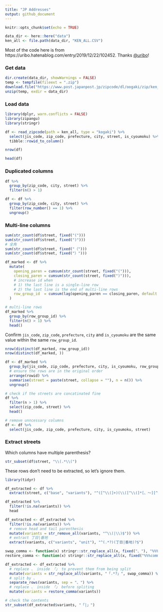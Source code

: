 ```yaml
---
title: "JP Addresses"
output: github_document
---
```


```r
knitr::opts_chunk$set(echo = TRUE)

data_dir <- here::here("data")
ken_all <- file.path(data_dir, "KEN_ALL.CSV")
```

Most of the code here is from https://uribo.hatenablog.com/entry/2019/12/22/102452. Thanks [@uribo](https://github.com/uribo)!

### Get data

```r
dir.create(data_dir, showWarnings = FALSE)
temp <- tempfile(fileext = ".zip")
download.file("https://www.post.japanpost.jp/zipcode/dl/oogaki/zip/ken_all.zip", temp)
unzip(temp, exdir = data_dir)
```

### Load data

```r
library(dplyr, warn.conflicts = FALSE)
library(zipangu)
library(stringr)

df <- read_zipcode(path = ken_all, type = "kogaki") %>%
  select(jis_code, zip_code, prefecture, city, street, is_cyoumoku) %>% 
  tibble::rowid_to_column()

nrow(df)

head(df)
```

### Duplicated columns

```r
df %>% 
  group_by(zip_code, city, street) %>% 
  filter(n() > 1)
```

```r
df <- df %>% 
  group_by(zip_code, city, street) %>% 
  filter(row_number() == 1) %>%
  ungroup()
```

### Multi-line columns

```r
sum(str_count(df$street, fixed("(")))
sum(str_count(df$street, fixed(")")))
# 全角
sum(str_count(df$street, fixed("（")))
sum(str_count(df$street, fixed("）")))
```

```r
df_marked <- df %>%
  mutate(
    opening_paren = cumsum(str_count(street, fixed("("))),
    closing_paren = cumsum(str_count(street, fixed(")"))),
    # increase id when
    # 1) the last line is a single-line row
    # 2) the last line is the end of multi-line rows
    row_group_id  = cumsum(lag(opening_paren == closing_paren, default = 0))
  )

# multi-line rows
df_marked %>%
  group_by(row_group_id) %>% 
  filter(n() > 1) %>% 
  head()
```

Confirm `jis_code`, `zip_code`, `prefecture`, `city` and `is_cyoumoku` are the same value within the same `row_group_id`.

```r
nrow(distinct(df_marked, row_group_id))
nrow(distinct(df_marked, ))
```

```r
df <- df_marked %>%
  group_by(jis_code, zip_code, prefecture, city, is_cyoumoku, row_group_id) %>%
  # ensure the rows are in the original order
  arrange(rowid) %>%
  summarise(street = paste(street, collapse = ""), n = n()) %>% 
  ungroup()

# check if the streets are concatinated fine
df %>%
  filter(n > 1) %>%
  select(zip_code, street) %>% 
  head()
```

```r
# remove unncessary columns
df <- df %>% 
  select(jis_code, zip_code, prefecture, city, is_cyoumoku, street)
```

### Extract streets

Which columns have multiple parenthesis?

```r
str_subset(df$street, "\\(.*\\(")
```

These rows don't need to be extracted, so let's ignore them.

```r
library(tidyr)

df_extracted <- df %>%
  extract(street, c("base", "variants"), "^([^\\(]+)(\\([^\\(]*[、〜][^\\(]*\\))?$")

df_extracted %>% 
  filter(!is.na(variants)) %>% 
  head
```

```r
df_extracted <- df_extracted %>% 
  filter(!is.na(variants)) %>% 
  # remove head and tail parenthesis
  mutate(variants = str_remove_all(variants, "^\\(|\\)$")) %>%
  # extract 丁目|番地
  extract(variants, c("variants", "unit"), "^(.*?)(丁目|番地)?$")
```

```r
swap_comma <- function(x) stringr::str_replace_all(x, fixed("、"), "%%%comma%%%")
restore_comma <- function(x) stringr::str_replace_all(x, fixed("%%%comma%%%"), "、")

df_extracted <- df_extracted %>% 
  # replace 、 inside 「」 to prevent them from being split
  mutate(variants = str_replace_all(variants, "「.*?」", swap_comma)) %>% 
  # split by 、
  separate_rows(variants, sep = "、") %>% 
  # replace 、 inside 「」 before spliting
  mutate(variants = restore_comma(variants))

# check the contents
str_subset(df_extracted$variants, "「|」")
```